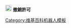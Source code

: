 [[File:Symbol no support vote.svg|20px|alt=|link=]] '''撤銷許可'''<noinclude>{{BAG Tools}}
[[Category:维基百科机器人模板]]
</noinclude>
